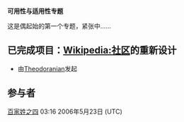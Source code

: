 {{inactive}}
<p style="font-size:135%">'''可用性与适用性专题'''</p>

这是偶起始的第一个专题，紧张中……

==已完成项目：[[Wikipedia:社区|Wikipedia:社区]]的重新设计==
*由[[User:Theodoranian|Theodoranian]]发起

==参与者==

[[User:百家姓之四|百家姓之四]] 03:16 2006年5月23日 (UTC)